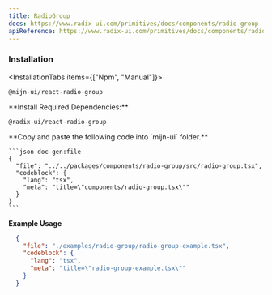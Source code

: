 ```yaml
---
title: RadioGroup
docs: https://www.radix-ui.com/primitives/docs/components/radio-group
apiReference: https://www.radix-ui.com/primitives/docs/components/radio-group#api-reference
---
```



<ComponentPreview>
  <RadioGroupExample />
</ComponentPreview>

### Installation

<InstallationTabs items={["Npm", "Manual"]}>
  <InstallationTabsContent value="Npm">
  ```package-install
  @mijn-ui/react-radio-group
  ```
  </InstallationTabsContent>
  <InstallationTabsContent value="Manual">

  <Steps>
  <Step>
  **Install Required Dependencies:**

  ```package-install
  @radix-ui/react-radio-group
  ```
  </Step>

  <Step>
    **Copy and paste the following code into  `mijn-ui` folder.**

    ```json doc-gen:file
    {
      "file": "../../packages/components/radio-group/src/radio-group.tsx",
      "codeblock": {
        "lang": "tsx",
        "meta": "title=\"components/radio-group.tsx\""
      }
    }
    ```

  </Step>
</Steps>
</InstallationTabsContent>
</InstallationTabs>

**Example Usage**

```json doc-gen:file
  {
    "file": "./examples/radio-group/radio-group-example.tsx",
    "codeblock": {
      "lang": "tsx",
      "meta": "title=\"radio-group-example.tsx\""
    }
  }

